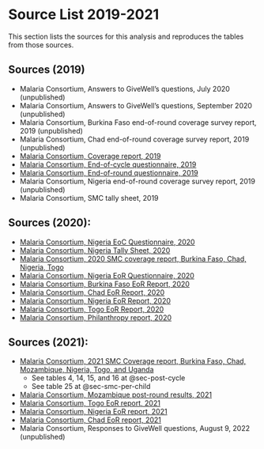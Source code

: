 # Source List 2019-2021

This section lists the sources for this analysis and reproduces the tables from those sources.

## Sources (2019)

- Malaria Consortium, Answers to GiveWell's questions, July 2020 (unpublished)
- Malaria Consortium, Answers to GiveWell's questions, September 2020 (unpublished)
- Malaria Consortium, Burkina Faso end-of-round coverage survey report, 2019 (unpublished)
- Malaria Consortium, Chad end-of-round coverage survey report, 2019 (unpublished)
- [Malaria Consortium, Coverage report, 2019](http://files.givewell.org/files/DWDA%202009/Malaria%20Consortium/Malaria_Consortium_Coverage_report_2019.pdf)
- [Malaria Consortium, End-of-cycle questionnaire, 2019](http://files.givewell.org/files/DWDA%202009/Malaria%20Consortium/Malaria_Consortium_End_of_cycle_questionnaire_2019.pdf)
- [Malaria Consortium, End-of-round questionnaire, 2019](http://files.givewell.org/files/DWDA%202009/Malaria%20Consortium/Malaria_Consortium_End_of_round_questionnaire_2019.pdf)
- Malaria Consortium, Nigeria end-of-round coverage survey report, 2019 (unpublished)
- Malaria Consortium, SMC tally sheet, 2019

## Sources (2020):
- [Malaria Consortium, Nigeria EoC Questionnaire, 2020](https://files.givewell.org/files/DWDA%202009/Malaria%20Consortium/Malaria_Consortium_Nigeria_EoC_Questionnaire_2020_Redacted.pdf)
- [Malaria Consortium, Nigeria Tally Sheet, 2020](https://files.givewell.org/files/DWDA%202009/Malaria%20Consortium/Malaria_Consortium_Nigeria_Tally_Sheet_2020.pdf)
- [Malaria Consortium, 2020 SMC coverage report, Burkina Faso, Chad, Nigeria, Togo](https://files.givewell.org/files/DWDA%202009/Malaria%20Consortium/Malaria_Consortium_2020_SMC_coverage_report_Burkina_Faso_Chad_Nigeria_Togo.pdf)
- [Malaria Consortium, Nigeria EoR Questionnaire, 2020](https://files.givewell.org/files/DWDA%202009/Malaria%20Consortium/Malaria_Consortium_Nigeria_EoR_Questionnaire_2020_Redacted.pdf)
- [Malaria Consortium, Burkina Faso EoR Report, 2020](https://files.givewell.org/files/DWDA%202009/Malaria%20Consortium/Malaria_Consortium_Burkina_Faso_EoR_report_2020.pdf)
- [Malaria Consortium, Chad EoR Report, 2020](https://files.givewell.org/files/DWDA%202009/Malaria%20Consortium/Malaria_Consortium_Chad_EoR_report_2020.pdf)
- [Malaria Consortium, Nigeria EoR Report, 2020](https://files.givewell.org/files/DWDA%202009/Malaria%20Consortium/Malaria_Consortium_Nigeria_EoR_report_2020.pdf)
- [Malaria Consortium, Togo EoR Report, 2020](https://files.givewell.org/files/DWDA%202009/Malaria%20Consortium/Malaria_Consortium_Togo_EoR_report_2020.pdf)
- [Malaria Consortium, Philanthropy report, 2020](https://files.givewell.org/files/DWDA%202009/Malaria%20Consortium/Malaria_Consortiums_seasonal_malaria_chemoprevention_program_Philanthropy_report_2020.pdf)

## Sources (2021):
- [Malaria Consortium, 2021 SMC Coverage report, Burkina Faso, Chad, Mozambique, Nigeria, Togo, and Uganda](https://files.givewell.org/files/DWDA%202009/Malaria%20Consortium/Malaria_Consortium_2021_SMC_coverage_report_Burkina_Faso_Chad_Mozambique_Nigeria_Togo_and_Uganda.pdf)
  - See tables 4, 14, 15, and 16 at @sec-post-cycle
  - See table 25 at @sec-smc-per-child
- [Malaria Consortium, Mozambique post-round results, 2021](https://files.givewell.org/files/DWDA%202009/Malaria%20Consortium/Malaria_Consortium_Mozambique_end_of_round_survey_report_2021.pdf)
- [Malaria Consortium, Togo EoR report, 2021](https://files.givewell.org/files/DWDA%202009/Malaria%20Consortium/Malaria_Consortium_Togo_end_of_round_survey_report_2021.pdf)
- [Malaria Consortium, Nigeria EoR report, 2021](https://files.givewell.org/files/DWDA%202009/Malaria%20Consortium/Malaria_Consortium_Nigeria_end_of_round_survey_report_2021.pdf)
- [Malaria Consortium, Chad EoR report, 2021](https://files.givewell.org/files/DWDA%202009/Malaria%20Consortium/Malaria_Consortium_Chad_end_of_round_survey_report_2021.pdf)
- Malaria Consortium, Responses to GiveWell questions, August 9, 2022 (unpublished)

